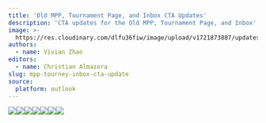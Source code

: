 ```yaml
---
title: 'Old MPP, Tournament Page, and Inbox CTA Updates'
description: 'CTA updates for the Old MPP, Tournament Page, and Inbox'
image: >-
  https://res.cloudinary.com/dlfu36fiw/image/upload/v1721873887/updates/mpp-tourney-inbox-cta-update/oldmpp-cta-update-headerimg_k6updk.jpg
authors:
  - name: Vivian Zhao
editors:
  - name: Christian Almazora
slug: mpp-tourney-inbox-cta-update
source:
  platform: outlook
---
```


![](https://res.cloudinary.com/dlfu36fiw/image/upload/v1721876143/updates/mpp-tourney-inbox-cta-update/oldmpp-cta-update-msg_efgvui.jpg)![](https://res.cloudinary.com/dlfu36fiw/image/upload/v1721876147/updates/mpp-tourney-inbox-cta-update/oldmpp-cta-update-msg2_jub6hy.jpg)![](https://res.cloudinary.com/dlfu36fiw/image/upload/v1721876150/updates/mpp-tourney-inbox-cta-update/oldmpp-cta-update-msg3_xfsfsh.jpg)![](https://res.cloudinary.com/dlfu36fiw/image/upload/v1721876153/updates/mpp-tourney-inbox-cta-update/oldmpp-cta-update-msg4_geooes.jpg)![](https://res.cloudinary.com/dlfu36fiw/image/upload/v1721876137/updates/mpp-tourney-inbox-cta-update/oldmpp-cta-update-msg5_dn0qbn.jpg)![](https://res.cloudinary.com/dlfu36fiw/image/upload/v1721876140/updates/mpp-tourney-inbox-cta-update/oldmpp-cta-update-msg6_xpiom5.jpg)![](https://res.cloudinary.com/dlfu36fiw/image/upload/v1721877494/updates/mpp-tourney-inbox-cta-update/oldmpp-cta-update-msg7.1_bwgqoh.jpg)
